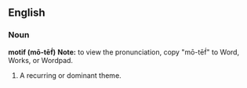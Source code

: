 ==English==

===Noun===

'''motif (mō-tēf́) '''  '''Note:''' to   view the pronunciation, copy "mō-tēf́" to Word, Works, or Wordpad.

#A recurring or dominant theme.